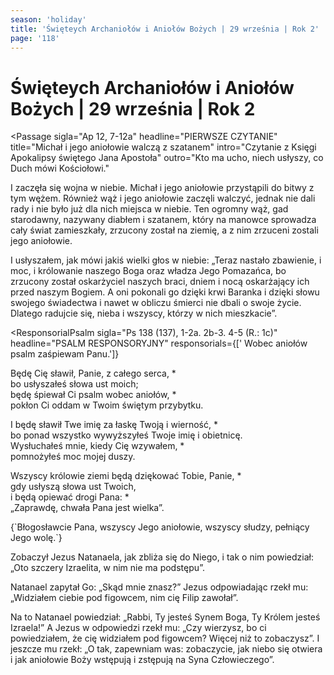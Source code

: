 ```yaml
---
season: 'holiday'
title: 'Święteych Archaniołów i Aniołów Bożych | 29 września | Rok 2'
page: '118'
---
```


# Święteych Archaniołów i Aniołów Bożych | 29 września | Rok 2

<Passage
sigla="Ap 12, 7-12a"
headline="PIERWSZE CZYTANIE"
title="Michał i jego aniołowie walczą z szatanem"
intro="Czytanie z Księgi Apokalipsy świętego Jana Apostoła"
outro="Kto ma ucho, niech usłyszy, co Duch mówi Kościołowi."
>
<p>I zaczęła się wojna w niebie. Michał i jego aniołowie przystąpili do bitwy z tym wężem. Również wąż i jego aniołowie zaczęli walczyć, jednak nie dali rady i nie było już dla nich miejsca w niebie. Ten ogromny wąż, gad starodawny, nazywany diabłem i szatanem, który na manowce sprowadza cały świat zamieszkały, zrzucony został na ziemię, a z nim zrzuceni zostali jego aniołowie.</p>
<p>I usłyszałem, jak mówi jakiś wielki głos w niebie: „Teraz nastało zbawienie, i moc, i królowanie naszego Boga oraz władza Jego Pomazańca, bo zrzucony został oskarżyciel naszych braci, dniem i nocą oskarżający ich przed naszym Bogiem. A oni pokonali go dzięki krwi Baranka i dzięki słowu swojego świadectwa i nawet w obliczu śmierci nie dbali o swoje życie. Dlatego radujcie się, nieba i wszyscy, którzy w nich mieszkacie”.</p>
</Passage>

<ResponsorialPsalm
sigla="Ps 138 (137), 1-2a. 2b-3. 4-5 (R.: 1c)"
headline="PSALM RESPONSORYJNY"
responsorials={[' Wobec aniołów psalm zaśpiewam Panu.']}
>
<p>Będę Cię sławił, Panie, z całego serca, *<br/>bo usłyszałeś słowa ust moich;<br/>będę śpiewał Ci psalm wobec aniołów, *<br/>pokłon Ci oddam w Twoim świętym przybytku.</p>
<p>I będę sławił Twe imię za łaskę Twoją i wierność, *<br/>bo ponad wszystko wywyższyłeś Twoje imię i obietnicę.<br/>Wysłuchałeś mnie, kiedy Cię wzywałem, *<br/>pomnożyłeś moc mojej duszy.</p>
<p>Wszyscy królowie ziemi będą dziękować Tobie, Panie, *<br/>gdy usłyszą słowa ust Twoich,<br/>i będą opiewać drogi Pana: *<br/>„Zaprawdę, chwała Pana jest wielka”.</p>
</ResponsorialPsalm>
<Passage
sigla="Por. Ps 103, 21"
headline="AKLAMACJA"
acclamation="Aklamacja: Alleluja, alleluja, alleluja."
>
{`Błogosławcie Pana, wszyscy Jego aniołowie,
    wszyscy słudzy, pełniący Jego wolę.`}
</Passage>
<Passage
sigla="J 1, 47-51"
headline="EWANGELIA"
title="Ujrzycie aniołów Bożych"
intro="Słowa Ewangelii według świętego Jana"
outro="Oto słowo Pańskie"
>
<p>Zobaczył Jezus Natanaela, jak zbliża się do Niego, i tak o nim powiedział: „Oto szczery Izraelita, w nim nie ma podstępu”.</p>
<p>Natanael zapytał Go: „Skąd mnie znasz?” Jezus odpowiadając rzekł mu: „Widziałem ciebie pod figowcem, nim cię Filip zawołał”.</p>
<p>Na to Natanael powiedział: „Rabbi, Ty jesteś Synem Boga, Ty Królem jesteś Izraela!” A Jezus w odpowiedzi rzekł mu: „Czy wierzysz, bo ci powiedziałem, że cię widziałem pod figowcem? Więcej niż to zobaczysz”. I jeszcze mu rzekł: „O tak, zapewniam was: zobaczycie, jak niebo się otwiera i jak aniołowie Boży wstępują i zstępują na Syna Człowieczego”.</p>
</Passage>
